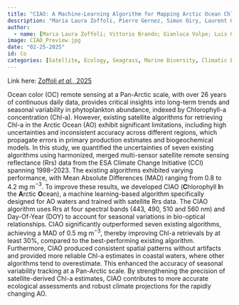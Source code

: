 ```yaml
---
title: "CIAO: A Machine-Learning Algorithm for Mapping Arctic Ocean Chlorophyll-a from Space"
description: "Maria Laura Zoffoli, Pierre Gernez, Simon Oiry, Laurent Godet, Śebastien Dalloyau, Bede Ffinian Rowe Davies & Laurent Barilĺ"
author:
  - name: [Maria Laura Zoffoli; Vittorio Brando; Gianluca Volpe; Luis González Vilas; Bede Ffinian Rowe Davies; Robert Frouin; Jaime Pitarch; Simon Oiry; Jing Tan; Simone Colella; Christiane Marchese]
image: CIAO_Preview.jpg
date: "02-25-2025"
id: Co
categories: [Satellite, Ecology, Seagrass, Marine Diversity, Climatic Events, Remote Sensing, Arctic, Co-Author]
---
```


Link here: [Zoffoli *et al.,* 2025](https://zslpublications.onlinelibrary.wiley.com/doi/epdf/10.1002/rse2.319)

Ocean color (OC) remote sensing at a Pan-Arctic scale, with over 26 years of continuous daily data, provides critical insights into long-term trends and seasonal variability in phytoplankton abundance, indexed by Chlorophyll-a concentration (Chl-a). However, existing satellite algorithms for retrieving Chl-a in the Arctic Ocean (AO) exhibit significant limitations, including high uncertainties and inconsistent accuracy across different regions, which propagate errors in primary production estimates and biogeochemical models. In this study, we quantified the uncertainties of seven existing algorithms using harmonized, merged multi-sensor satellite remote sensing reflectance (Rrs) data from the ESA Climate Change Initiative (CCI) spanning 1998–2023. The existing algorithms exhibited varying performance, with Mean Absolute Differences (MAD) ranging from 0.8 to 4.2 mg m$^{-3}$. To improve these results, we developed CIAO (**C**hlorophyll **I**n the **A**rctic **O**cean), a machine learning-based algorithm specifically designed for AO waters and trained with satellite Rrs data. The CIAO algorithm uses Rrs at four spectral bands (443, 490, 510 and 560 nm) and Day-Of-Year (DOY) to account for seasonal variations in bio-optical relationships. CIAO significantly outperformed seven existing algorithms, achieving a MAD of 0.5 mg m$^{-3}$, thereby improving Chl-a retrievals by at least 30%, compared to the best-performing existing algorithm. Furthermore, CIAO produced consistent spatial patterns without artifacts and provided more reliable Chl-a estimates in coastal waters, where other algorithms tend to overestimate. This enhanced the accuracy of seasonal variability tracking at a Pan-Arctic scale. By strengthening the precision of satellite-derived Chl-a estimates, CIAO contributes to more accurate ecological assessments and robust climate projections for the rapidly changing AO.

